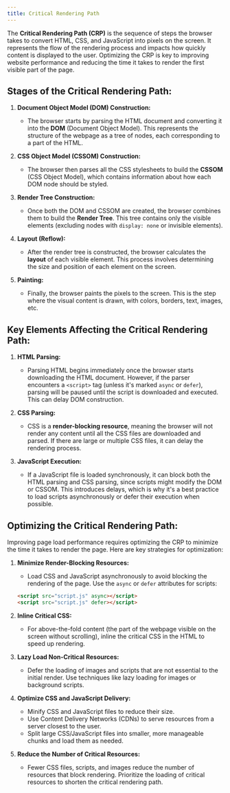 ```yaml
---
title: Critical Rendering Path
---
```


The **Critical Rendering Path (CRP)** is the sequence of steps the browser takes to convert HTML, CSS, and JavaScript into pixels on the screen. It represents the flow of the rendering process and impacts how quickly content is displayed to the user. Optimizing the CRP is key to improving website performance and reducing the time it takes to render the first visible part of the page.

## Stages of the Critical Rendering Path:

1. **Document Object Model (DOM) Construction:**
   - The browser starts by parsing the HTML document and converting it into the **DOM** (Document Object Model). This represents the structure of the webpage as a tree of nodes, each corresponding to a part of the HTML.

2. **CSS Object Model (CSSOM) Construction:**
   - The browser then parses all the CSS stylesheets to build the **CSSOM** (CSS Object Model), which contains information about how each DOM node should be styled.

3. **Render Tree Construction:**
   - Once both the DOM and CSSOM are created, the browser combines them to build the **Render Tree**. This tree contains only the visible elements (excluding nodes with `display: none` or invisible elements).

4. **Layout (Reflow):**
   - After the render tree is constructed, the browser calculates the **layout** of each visible element. This process involves determining the size and position of each element on the screen.

5. **Painting:**
   - Finally, the browser paints the pixels to the screen. This is the step where the visual content is drawn, with colors, borders, text, images, etc.

## Key Elements Affecting the Critical Rendering Path:

1. **HTML Parsing:**
   - Parsing HTML begins immediately once the browser starts downloading the HTML document. However, if the parser encounters a `<script>` tag (unless it's marked `async` or `defer`), parsing will be paused until the script is downloaded and executed. This can delay DOM construction.

2. **CSS Parsing:**
   - CSS is a **render-blocking resource**, meaning the browser will not render any content until all the CSS files are downloaded and parsed. If there are large or multiple CSS files, it can delay the rendering process.

3. **JavaScript Execution:**
   - If a JavaScript file is loaded synchronously, it can block both the HTML parsing and CSS parsing, since scripts might modify the DOM or CSSOM. This introduces delays, which is why it's a best practice to load scripts asynchronously or defer their execution when possible.

## Optimizing the Critical Rendering Path:

Improving page load performance requires optimizing the CRP to minimize the time it takes to render the page. Here are key strategies for optimization:

1. **Minimize Render-Blocking Resources:**
   - Load CSS and JavaScript asynchronously to avoid blocking the rendering of the page. Use the `async` or `defer` attributes for scripts:

   ```html
   <script src="script.js" async></script>
   <script src="script.js" defer></script>
   ```

2. **Inline Critical CSS:**
   - For above-the-fold content (the part of the webpage visible on the screen without scrolling), inline the critical CSS in the HTML to speed up rendering.
3. **Lazy Load Non-Critical Resources:**
   - Defer the loading of images and scripts that are not essential to the initial render. Use techniques like lazy loading for images or background scripts.

4. **Optimize CSS and JavaScript Delivery:**
   - Minify CSS and JavaScript files to reduce their size.
   - Use Content Delivery Networks (CDNs) to serve resources from a server closest to the user.
   - Split large CSS/JavaScript files into smaller, more manageable chunks and load them as needed.

5. **Reduce the Number of Critical Resources:**
   - Fewer CSS files, scripts, and images reduce the number of resources that block rendering. Prioritize the loading of critical resources to shorten the critical rendering path.
